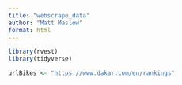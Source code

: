 ```yaml
---
title: "webscrape_data"
author: "Matt Maslow"
format: html
---
```



```r
library(rvest)
library(tidyverse)
```



```r
urlBikes <- "https://www.dakar.com/en/rankings"
```





